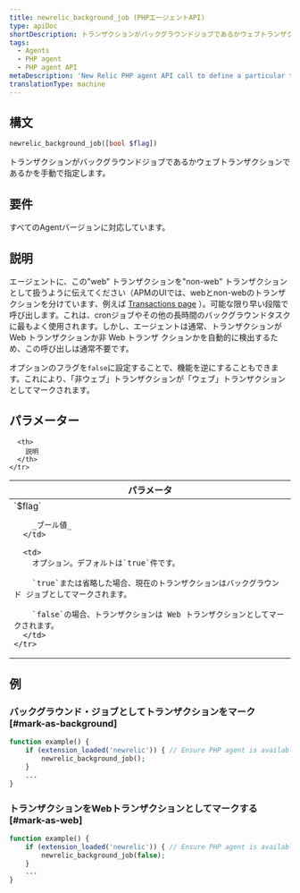 ```yaml
---
title: newrelic_background_job (PHPエージェントAPI)
type: apiDoc
shortDescription: トランザクションがバックグラウンドジョブであるかウェブトランザクションであるかを手動で指定します。
tags:
  - Agents
  - PHP agent
  - PHP agent API
metaDescription: 'New Relic PHP agent API call to define a particular transaction as a background job (for example, for cron jobs).'
translationType: machine
---
```


## 構文

```php
newrelic_background_job([bool $flag])
```

トランザクションがバックグラウンドジョブであるかウェブトランザクションであるかを手動で指定します。

## 要件

すべてのAgentバージョンに対応しています。

## 説明

エージェントに、この"web" トランザクションを"non-web" トランザクションとして扱うように伝えてください（APMのUIでは、webとnon-webのトランザクションを分けています、例えば [Transactions page](/docs/apm/applications-menu/monitoring/transactions-page) ）。可能な限り早い段階で呼び出します。これは、cronジョブやその他の長時間のバックグラウンドタスクに最もよく使用されます。しかし、エージェントは通常、トランザクションが Web トランザクションか非 Web トランザ クションかを自動的に検出するため、この呼び出しは通常不要です。

オプションのフラグを`false`に設定することで、機能を逆にすることもできます。これにより、「非ウェブ」トランザクションが「ウェブ」トランザクションとしてマークされます。

## パラメーター

<table>
  <thead>
    <tr>
      <th width="25%">
        パラメータ
      </th>

      <th>
        説明
      </th>
    </tr>
  </thead>

  <tbody>
    <tr>
      <td>
        `$flag`

        _ブール値_
      </td>

      <td>
        オプション。デフォルトは`true`件です。

        `true`または省略した場合、現在のトランザクションはバックグラウンド ジョブとしてマークされます。

        `false`の場合、トランザクションは Web トランザクションとしてマークされます。
      </td>
    </tr>
  </tbody>
</table>

## 例

### バックグラウンド・ジョブとしてトランザクションをマーク [#mark-as-background]

```php
function example() {
    if (extension_loaded('newrelic')) { // Ensure PHP agent is available
        newrelic_background_job();
    }
    ...
}
```

### トランザクションをWebトランザクションとしてマークする [#mark-as-web]

```php
function example() {
    if (extension_loaded('newrelic')) { // Ensure PHP agent is available
        newrelic_background_job(false);
    }
    ...
}
```